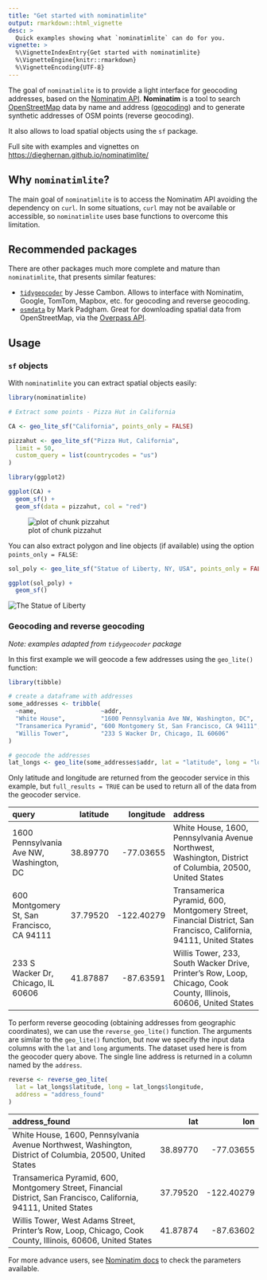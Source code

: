 ```yaml
---
title: "Get started with nominatimlite"
output: rmarkdown::html_vignette
desc: >
  Quick examples showing what `nominatimlite` can do for you.
vignette: >
  %\VignetteIndexEntry{Get started with nominatimlite}
  %\VignetteEngine{knitr::rmarkdown}
  %\VignetteEncoding{UTF-8}
---
```




The goal of `nominatimlite` is to provide a light interface for geocoding
addresses, based on the [Nominatim
API](https://nominatim.org/release-docs/latest/). **Nominatim** is a tool to
search [OpenStreetMap](https://www.openstreetmap.org/) data by name and address
([geocoding](https://wiki.openstreetmap.org/wiki/Geocoding "Geocoding")) and to
generate synthetic addresses of OSM points (reverse geocoding).

It also allows to load spatial objects using the `sf` package.

Full site with examples and vignettes on
<https://dieghernan.github.io/nominatimlite/>

## Why `nominatimlite`?

The main goal of `nominatimlite` is to access the Nominatim API avoiding the
dependency on `curl`. In some situations, `curl` may not be available or
accessible, so `nominatimlite` uses base functions to overcome this limitation.

## Recommended packages

There are other packages much more complete and mature than `nominatimlite`,
that presents similar features:

-   [`tidygeocoder`](https://jessecambon.github.io/tidygeocoder/) by Jesse
    Cambon. Allows to interface with Nominatim, Google, TomTom, Mapbox, etc. for
    geocoding and reverse geocoding.
-   [`osmdata`](https://docs.ropensci.org/osmdata/) by Mark Padgham. Great for
    downloading spatial data from OpenStreetMap, via the [Overpass
    API](https://wiki.openstreetmap.org/wiki/Overpass_API).

## Usage

### `sf` objects

With `nominatimlite` you can extract spatial objects easily:


```r
library(nominatimlite)

# Extract some points - Pizza Hut in California

CA <- geo_lite_sf("California", points_only = FALSE)

pizzahut <- geo_lite_sf("Pizza Hut, California",
  limit = 50,
  custom_query = list(countrycodes = "us")
)

library(ggplot2)

ggplot(CA) +
  geom_sf() +
  geom_sf(data = pizzahut, col = "red")
```

![plot of chunk pizzahut](./pizzahut-1.png)

You can also extract polygon and line objects (if available) using the option
`points_only = FALSE`:


```r
sol_poly <- geo_lite_sf("Statue of Liberty, NY, USA", points_only = FALSE)

ggplot(sol_poly) +
  geom_sf()
```

<img src="./sol-1.png" alt="The Statue of Liberty"  />


### Geocoding and reverse geocoding

*Note: examples adapted from `tidygeocoder` package*

In this first example we will geocode a few addresses using the `geo_lite()`
function:


```r
library(tibble)

# create a dataframe with addresses
some_addresses <- tribble(
  ~name,                  ~addr,
  "White House",          "1600 Pennsylvania Ave NW, Washington, DC",
  "Transamerica Pyramid", "600 Montgomery St, San Francisco, CA 94111",
  "Willis Tower",         "233 S Wacker Dr, Chicago, IL 60606"
)

# geocode the addresses
lat_longs <- geo_lite(some_addresses$addr, lat = "latitude", long = "longitude")
```

Only latitude and longitude are returned from the geocoder service in this
example, but `full_results = TRUE` can be used to return all of the data from
the geocoder service.


|query                                      | latitude|  longitude|address                                                                                                           |
|:------------------------------------------|--------:|----------:|:-----------------------------------------------------------------------------------------------------------------|
|1600 Pennsylvania Ave NW, Washington, DC   | 38.89770|  -77.03655|White House, 1600, Pennsylvania Avenue Northwest, Washington, District of Columbia, 20500, United States          |
|600 Montgomery St, San Francisco, CA 94111 | 37.79520| -122.40279|Transamerica Pyramid, 600, Montgomery Street, Financial District, San Francisco, California, 94111, United States |
|233 S Wacker Dr, Chicago, IL 60606         | 41.87887|  -87.63591|Willis Tower, 233, South Wacker Drive, Printer's Row, Loop, Chicago, Cook County, Illinois, 60606, United States  |

To perform reverse geocoding (obtaining addresses from geographic coordinates),
we can use the `reverse_geo_lite()` function. The arguments are similar to the
`geo_lite()` function, but now we specify the input data columns with the `lat`
and `long` arguments. The dataset used here is from the geocoder query above.
The single line address is returned in a column named by the `address`.


```r
reverse <- reverse_geo_lite(
  lat = lat_longs$latitude, long = lat_longs$longitude,
  address = "address_found"
)
```


|address_found                                                                                                     |      lat|        lon|
|:-----------------------------------------------------------------------------------------------------------------|--------:|----------:|
|White House, 1600, Pennsylvania Avenue Northwest, Washington, District of Columbia, 20500, United States          | 38.89770|  -77.03655|
|Transamerica Pyramid, 600, Montgomery Street, Financial District, San Francisco, California, 94111, United States | 37.79520| -122.40279|
|Willis Tower, West Adams Street, Printer's Row, Loop, Chicago, Cook County, Illinois, 60606, United States        | 41.87874|  -87.63602|

For more advance users, see [Nominatim
docs](https://nominatim.org/release-docs/latest/api/Search/) to check the
parameters available.
